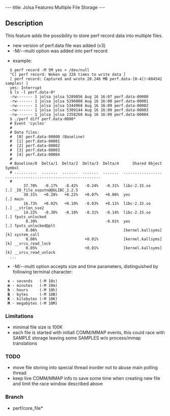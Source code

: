 ---
title: Jolsa Features Multiple File Storage
---

== Description ==
This feature adds the possibility to store perf record data
into multiple files.

* new version of perf.data file was added (v3)
* -M/--multi <spec> option was added into perf record

* example:
<pre>
  $ perf record -M 5M yes > /dev/null
  ^C[ perf record: Woken up 228 times to write data ]
  [ perf record: Captured and wrote 20.246 MB perf.data-[0-4](~884542 samples) ]
  yes: Interrupt
  $ ls -l perf.data-0*
  -rw------- 1 jolsa jolsa 5289856 Aug 16 16:07 perf.data-00000
  -rw------- 1 jolsa jolsa 5296008 Aug 16 16:08 perf.data-00001
  -rw------- 1 jolsa jolsa 5344968 Aug 16 16:09 perf.data-00002
  -rw------- 1 jolsa jolsa 5309144 Aug 16 16:09 perf.data-00003
  -rw------- 1 jolsa jolsa 2358268 Aug 16 16:09 perf.data-00004
  $ ./perf diff perf.data-0000*
  # Event 'cycles'
  #
  # Data files:
  #  [0] perf.data-00000 (Baseline)
  #  [1] perf.data-00001
  #  [2] perf.data-00002
  #  [3] perf.data-00003
  #  [4] perf.data-00004
  #
  # Baseline/0  Delta/1  Delta/2  Delta/3  Delta/4      Shared Object                                      Symbol
  # ..........  .......  .......  .......  .......  .................  ..........................................
  #
        37.70%   -0.17%   -0.42%   -0.24%   -0.31%  libc-2.15.so       [.] _IO_file_xsputn@@GLIBC_2.2.5        
        30.31%   +0.28%   +0.22%   +0.07%   +0.06%  yes                [.] main                                
        16.73%   +0.02%   +0.10%   -0.03%   +0.11%  libc-2.15.so       [.] __strlen_sse2                       
        14.22%   -0.30%   -0.10%   -0.31%   -0.14%  libc-2.15.so       [.] fputs_unlocked                      
         0.39%                              -0.01%  yes                [.] fputs_unlocked@plt                  
         0.06%                                      [kernel.kallsyms]  [k] system_call                         
         0.06%                     +0.01%           [kernel.kallsyms]  [k] __srcu_read_lock                    
         0.05%                     +0.01%           [kernel.kallsyms]  [k] __srcu_read_unlock                  
  ...

</pre>

* -M/--multi option accepts size and time parameters, distinguished by following terminal character:
  '''s''' - seconds   (-M 10s)
  '''m''' - minutes   (-M 10m)
  '''h''' - hours     (-M 10h)
  '''B''' - bytes     (-M 10B)
  '''K''' - kilobytes (-M 10K)
  '''M''' - megabytes (-M 10M)

=== Limitations ===

* minimal file size is 100K
* each file is started with initiall COMM/MMAP events, this could race with SAMPLE storage leaving some SAMPLES w/o process/mmap translations

=== TODO ===

* move file storing into special thread inorder not to abuse main polling thread
* keep live COMM/MMAP info to save some time when creating new file and limit the race window described above

=== Branch ===
* perf/core_file*